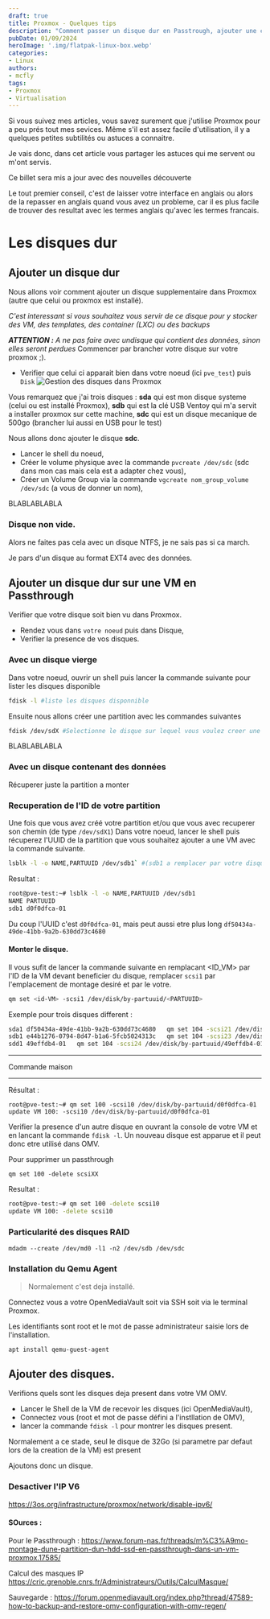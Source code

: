 ```yaml
---
draft: true
title: Proxmox - Quelques tips
description: "Comment passer un disque dur en Passtrough, ajouter une clé USB a votre VM, ajouter un disque reseaux, et plein d'autres astuces qui seront ajoutées au fur et a mesure."
pubDate: 01/09/2024
heroImage: '.img/flatpak-linux-box.webp'
categories:
- Linux
authors: 
- mcfly
tags:
- Proxmox
- Virtualisation
---
```


Si vous suivez mes articles, vous savez surement que j'utilise Proxmox pour a peu prés tout mes sevices. Même s'il est assez facile d'utilisation, il y a quelques petites subtilités ou astuces a connaitre.

Je vais donc, dans cet article vous partager les astuces qui me servent ou m'ont servis.

Ce billet sera mis a jour avec des nouvelles découverte

Le tout premier conseil, c'est de laisser votre interface en anglais ou alors de la repasser en anglais quand vous avez un probleme, car il es plus facile de trouver des resultat avec les termes anglais qu'avec les termes francais.

# Les disques dur
## Ajouter un disque dur

Nous allons voir comment ajouter un disque supplementaire dans Proxmox (autre que celui ou proxmox est installé).

*C'est interessant si vous souhaitez vous servir de ce disque pour y stocker des VM, des templates, des container (LXC) ou des backups*

***ATTENTION :** A ne pas faire avec undisque qui contient des données, sinon elles seront perdues*
Commencer par brancher votre disque sur votre proxmox ;).
* Verifier que celui ci apparait bien dans votre noeud (ici `pve_test`) puis `Disk`
![Gestion des disques dans Proxmox](.img/proxmox_disk.png)

Vous remarquez que j'ai trois disques :
**sda** qui est mon disque systeme (celui ou est installé Proxmox),
**sdb** qui est la clé USB Ventoy qui m'a servit a installer proxmox sur cette machine,
**sdc** qui est un disque mecanique de 500go (brancher lui aussi en USB pour le test)

Nous allons donc ajouter le disque **sdc**.

* Lancer le shell du noeud,
* Créer le volume physique  avec la commande `pvcreate /dev/sdc` (sdc dans mon cas mais cela est a adapter chez vous),
* Créer un Volume Group via la commande `vgcreate nom_group_volume /dev/sdc` (a vous de donner un nom),

BLABLABLABLA

### Disque non vide.
Alors ne faites pas cela avec un disque NTFS, je ne sais pas si ca march.

Je pars d'un disque au format EXT4 avec des données.


## Ajouter un disque dur sur une VM en Passthrough
Verifier que votre disque soit bien vu dans Proxmox.
* Rendez vous dans `votre noeud` puis dans Disque,
* Verifier la presence de vos disques.


### Avec un disque vierge
Dans votre noeud, ouvrir un shell puis lancer la commande suivante pour lister les disques disponible 
```bash
fdisk -l #liste les disques disponnible
```
Ensuite nous allons créer une partition avec les commandes suivantes
```bash
fdisk /dev/sdX #Selectionne le disque sur lequel vous voulez creer une partition
```
BLABLABLABLA

### Avec un disque contenant des données
Récuperer juste la partition a monter

### Recuperation de l'ID de votre partition
Une fois que vous avez créé votre partition et/ou que vous avec recuperer son chemin (de type `/dev/sdX1`)
Dans votre noeud, lancer le shell puis récuperez l'UUID de la partition que vous souhaitez ajouter a une VM avec la commande suivante.
```bash
lsblk -l -o NAME,PARTUUID /dev/sdb1` #(sdb1 a remplacer par votre disque)
```

Resultat :
```bash
root@pve-test:~# lsblk -l -o NAME,PARTUUID /dev/sdb1
NAME PARTUUID
sdb1 d0f0dfca-01
```
Du coup l'UUID c'est `d0f0dfca-01`, mais peut aussi etre plus long `df50434a-49de-41bb-9a2b-630dd73c4680`
#### Monter le disque.
Il vous sufit de lancer la commande suivante en remplacant <ID_VM> par l'ID de la VM devant beneficier du disque, remplacer `scsi1` par l'emplacement de montage desiré et <PARTUUID> par le votre.
```bash
qm set <id-VM> -scsi1 /dev/disk/by-partuuid/<PARTUUID>
```

Exemple pour trois disques different :
```bash
sda1 df50434a-49de-41bb-9a2b-630dd73c4680   qm set 104 -scsi21 /dev/disk/by-partuuid/df50434a-49de-41bb-9a2b-630dd73c4680
sdb1 e44b1276-0794-8d47-b1a6-5fcb5024313c   qm set 104 -scsi23 /dev/disk/by-partuuid/e44b1276-0794-8d47-b1a6-5fcb5024313c
sdd1 49effdb4-01   qm set 104 -scsi24 /dev/disk/by-partuuid/49effdb4-01
```
---

Commande maison


---


Résultat :
```
root@pve-test:~# qm set 100 -scsi10 /dev/disk/by-partuuid/d0f0dfca-01
update VM 100: -scsi10 /dev/disk/by-partuuid/d0f0dfca-01
```

Verifier la presence d'un autre disque en ouvrant la console de votre VM et en lancant la commande `fdisk -l`. Un nouveau disque est apparue et il peut donc etre utilisé dans OMV.


Pour supprimer un passthrough
```
qm set 100 -delete scsiXX
```

Resultat :
```bash
root@pve-test:~# qm set 100 -delete scsi10
update VM 100: -delete scsi10
```


### Particularité des disques RAID
```
mdadm --create /dev/md0 -l1 -n2 /dev/sdb /dev/sdc
```







### Installation du Qemu Agent

>Normalement c'est deja installé.

Connectez vous a votre OpenMediaVault soit via SSH soit via le terminal Proxmox.

Les identifiants sont root et le mot de passe administrateur saisie lors de l'installation.

`apt install qemu-guest-agent`

## Ajouter des disques.
Verifions quels sont les disques deja present dans votre VM OMV.
* Lancer le Shell de la VM de recevoir les disques (ici OpenMediaVault),
* Connectez vous (root et mot de passe défini a l'instllation de OMV),
* lancer la commande `fdisk -l` pour montrer les disques present.

Normalement a ce stade, seul le disque de 32Go (si parametre par defaut lors de la creation de la VM) est present

Ajoutons donc un disque.



### Desactiver l'IP V6
https://3os.org/infrastructure/proxmox/network/disable-ipv6/

#### SOurces :
Pour le Passthrough : https://www.forum-nas.fr/threads/m%C3%A9mo-montage-dune-partition-dun-hdd-ssd-en-passthrough-dans-un-vm-proxmox.17585/

Calcul des masques IP https://cric.grenoble.cnrs.fr/Administrateurs/Outils/CalculMasque/


Sauvegarde : https://forum.openmediavault.org/index.php?thread/47589-how-to-backup-and-restore-omv-configuration-with-omv-regen/
